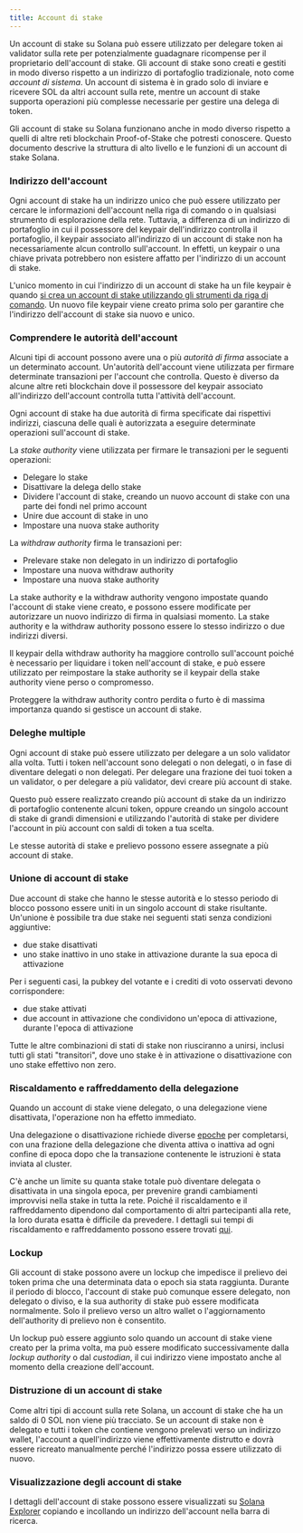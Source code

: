```yaml
---
title: Account di stake
---
```


Un account di stake su Solana può essere utilizzato per delegare token ai
validator sulla rete per potenzialmente guadagnare ricompense per il
proprietario dell'account di stake. Gli account di stake sono creati e gestiti
in modo diverso rispetto a un indirizzo di portafoglio tradizionale, noto come
_account di sistema_. Un account di sistema è in grado solo di inviare e
ricevere SOL da altri account sulla rete, mentre un account di stake supporta
operazioni più complesse necessarie per gestire una delega di token.

Gli account di stake su Solana funzionano anche in modo diverso rispetto a
quelli di altre reti blockchain Proof-of-Stake che potresti conoscere. Questo
documento descrive la struttura di alto livello e le funzioni di un account di
stake Solana.

### Indirizzo dell'account

Ogni account di stake ha un indirizzo unico che può essere utilizzato per
cercare le informazioni dell'account nella riga di comando o in qualsiasi
strumento di esplorazione della rete. Tuttavia, a differenza di un indirizzo di
portafoglio in cui il possessore del keypair dell'indirizzo controlla il
portafoglio, il keypair associato all'indirizzo di un account di stake non ha
necessariamente alcun controllo sull'account. In effetti, un keypair o una
chiave privata potrebbero non esistere affatto per l'indirizzo di un account di
stake.

L'unico momento in cui l'indirizzo di un account di stake ha un file keypair è
quando
[si crea un account di stake utilizzando gli strumenti da riga di comando](https://docs.anza.xyz/cli/examples/delegate-stake#create-a-stake-account).
Un nuovo file keypair viene creato prima solo per garantire che l'indirizzo
dell'account di stake sia nuovo e unico.

### Comprendere le autorità dell'account

Alcuni tipi di account possono avere una o più _autorità di firma_ associate a
un determinato account. Un'autorità dell'account viene utilizzata per firmare
determinate transazioni per l'account che controlla. Questo è diverso da alcune
altre reti blockchain dove il possessore del keypair associato all'indirizzo
dell'account controlla tutta l'attività dell'account.

Ogni account di stake ha due autorità di firma specificate dai rispettivi
indirizzi, ciascuna delle quali è autorizzata a eseguire determinate operazioni
sull'account di stake.

La _stake authority_ viene utilizzata per firmare le transazioni per le seguenti
operazioni:

- Delegare lo stake
- Disattivare la delega dello stake
- Dividere l'account di stake, creando un nuovo account di stake con una parte
  dei fondi nel primo account
- Unire due account di stake in uno
- Impostare una nuova stake authority

La _withdraw authority_ firma le transazioni per:

- Prelevare stake non delegato in un indirizzo di portafoglio
- Impostare una nuova withdraw authority
- Impostare una nuova stake authority

La stake authority e la withdraw authority vengono impostate quando l'account di
stake viene creato, e possono essere modificate per autorizzare un nuovo
indirizzo di firma in qualsiasi momento. La stake authority e la withdraw
authority possono essere lo stesso indirizzo o due indirizzi diversi.

Il keypair della withdraw authority ha maggiore controllo sull'account poiché è
necessario per liquidare i token nell'account di stake, e può essere utilizzato
per reimpostare la stake authority se il keypair della stake authority viene
perso o compromesso.

Proteggere la withdraw authority contro perdita o furto è di massima importanza
quando si gestisce un account di stake.

### Deleghe multiple

Ogni account di stake può essere utilizzato per delegare a un solo validator
alla volta. Tutti i token nell'account sono delegati o non delegati, o in fase
di diventare delegati o non delegati. Per delegare una frazione dei tuoi token a
un validator, o per delegare a più validator, devi creare più account di stake.

Questo può essere realizzato creando più account di stake da un indirizzo di
portafoglio contenente alcuni token, oppure creando un singolo account di stake
di grandi dimensioni e utilizzando l'autorità di stake per dividere l'account in
più account con saldi di token a tua scelta.

Le stesse autorità di stake e prelievo possono essere assegnate a più account di
stake.

### Unione di account di stake

Due account di stake che hanno le stesse autorità e lo stesso periodo di blocco
possono essere uniti in un singolo account di stake risultante. Un'unione è
possibile tra due stake nei seguenti stati senza condizioni aggiuntive:

- due stake disattivati
- uno stake inattivo in uno stake in attivazione durante la sua epoca di
  attivazione

Per i seguenti casi, la pubkey del votante e i crediti di voto osservati devono
corrispondere:

- due stake attivati
- due account in attivazione che condividono un'epoca di attivazione, durante
  l'epoca di attivazione

Tutte le altre combinazioni di stati di stake non riusciranno a unirsi, inclusi
tutti gli stati "transitori", dove uno stake è in attivazione o disattivazione
con uno stake effettivo non zero.

### Riscaldamento e raffreddamento della delegazione

Quando un account di stake viene delegato, o una delegazione viene disattivata,
l'operazione non ha effetto immediato.

Una delegazione o disattivazione richiede diverse
[epoche](/docs/references/terminology#epoch) per completarsi, con una frazione
della delegazione che diventa attiva o inattiva ad ogni confine di epoca dopo
che la transazione contenente le istruzioni è stata inviata al cluster.

C'è anche un limite su quanta stake totale può diventare delegata o disattivata
in una singola epoca, per prevenire grandi cambiamenti improvvisi nella stake in
tutta la rete. Poiché il riscaldamento e il raffreddamento dipendono dal
comportamento di altri partecipanti alla rete, la loro durata esatta è difficile
da prevedere. I dettagli sui tempi di riscaldamento e raffreddamento possono
essere trovati
[qui](https://docs.anza.xyz/consensus/stake-delegation-and-rewards#stake-warmup-cooldown-withdrawal).

### Lockup

Gli account di stake possono avere un lockup che impedisce il prelievo dei token
prima che una determinata data o epoch sia stata raggiunta. Durante il periodo
di blocco, l'account di stake può comunque essere delegato, non delegato o
diviso, e la sua authority di stake può essere modificata normalmente. Solo il
prelievo verso un altro wallet o l'aggiornamento dell'authority di prelievo non
è consentito.

Un lockup può essere aggiunto solo quando un account di stake viene creato per
la prima volta, ma può essere modificato successivamente dalla _lockup
authority_ o dal _custodian_, il cui indirizzo viene impostato anche al momento
della creazione dell'account.

### Distruzione di un account di stake

Come altri tipi di account sulla rete Solana, un account di stake che ha un
saldo di 0 SOL non viene più tracciato. Se un account di stake non è delegato e
tutti i token che contiene vengono prelevati verso un indirizzo wallet,
l'account a quell'indirizzo viene effettivamente distrutto e dovrà essere
ricreato manualmente perché l'indirizzo possa essere utilizzato di nuovo.

### Visualizzazione degli account di stake

I dettagli dell'account di stake possono essere visualizzati su
[Solana Explorer](http://explorer.solana.com/) copiando e incollando un
indirizzo dell'account nella barra di ricerca.
